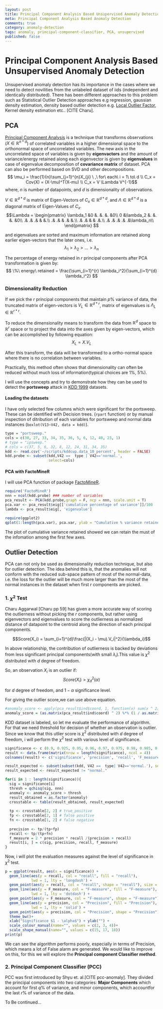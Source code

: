 ```yaml
---
layout: post
title: Principal Component Analysis Based Unsupervised Anomaly Detection
meta: Principal Component Analysis Based Anomaly Detection 
comments: true
category: anomaly-detection
tags: anomaly, principal-component-classifier, PCA, unsupervised
published: false
---
```


Principal Component Analysis Based Unsupervised Anomaly Detection
=================================================================

Unsupervised anomaly detection has its importance in the cases where we need to detect novilities from the unlabeled dataset of iids (independent and identically distributed). There has been different approaches to this problem such as Statistical Outlier Detection approaches e.g regression, gaussian density estimation, density based outlier detection e.g. [Local Outlier Factor](/blog/lof/), Kernel density estimation etc.. [CITE Charu].

## PCA
[Principal Component Analysis](http://en.wikipedia.org/wiki/Principal_component_analysis) is a technique that transforms observations ($X \in \mathbb{R}^{n \ast d}$) of correlated variables in a higher dimensional space to the orthonormal space of uncorrelated variables. The new axis in the uncorrelated space of variables is given by **eigenvactors** and the amount of variance/energy retained along each eigenvector is given by **eigenvalues** in case of eigenvalue decomposition of **covariance matrix** of dataset. PCA can also be performed based on SVD and other decompositions.
$$ 
\mu_i = \frac{1}{n}\sum_{j=1}^{n}X_{ji} \ ,\ for\ each\ i = 1\ to\ d \\
C_x = Cov(X) = (X-\mu)^T(X-mu) \\
C_x = V \Lambda V^{-1}$$
where, $n$ is number of datapoints, and $d$ is dimensionality of observations.

$V \in \mathbb{R}^{d \ast d}$ is matrix of Eigen-Vectors of $C_x \in \mathbb{R}^{d \ast d}$, and $\Lambda \in \mathbb{R}^{d \ast d}$ is a diagonal matrix of Eigen-Values of $C_x$.
$$\Lambda = \begin{pmatrix}
\lambda_1 &0  &. &. &. &0\\ 
0 &\lambda_2  &. &. &. &0\\ 
 .&  .&  .& & &.\\ 
 .&  .&  & .& &.\\
 .&  .&  & & .&.\\
 .&  .&  .& .& .&\lambda_n\\
\end{pmatrix} $$

and eigenvalues are sorted and maximum information are retained along earlier eigen-vectors that the later ones, i.e.
$$\lambda_1 > \lambda_2 > ... > \lambda_n $$

The percentage of energy retained in $r$ principal components after PCA transformation is given by:
$$ \%\ energy\ retained = \frac{\sum_{i=1}^{r} \lambda_i^2}{\sum_{i=1}^{d} \lambda_i^2} $$

### Dimensionality Reduction
If we pick the $r$ principal components that maintain $p\%$ variance of data, the truncated matrix of eigen-vectors is $V_L \in \mathbb{R}^{d \ast r}$, matrix of eigenvalues is $\Lambda_L \in \mathbb{R}^{r \ast r}$.

To reduce the dimensionality means to transform the data from $\mathbb{R}^{d}$ space to $\mathbb{R}^{r}$ space or to project the data into the axes given by eigen-vectors, which can be accomplished by following equation:
$$X_L = X.V_L $$

After this transform, the data will be transformed to a ortho-normal space where there is no correlation between variables.

Practically, this method often shows that dimensionality can often be reduced without much loss of information(typical choices are $1\%$, $5\%$).

I will use the concepts and try to demonstrate how they can be used to detect the **portsweep** attack in [KDD 1999]() datasets.

#### Loading the datasets

I have only selected few columns which were significant for the portsweep. These can be identified with Decision trees. (```rpart``` function) or by manual inspection of ditribution of each variables for portsweep and normal data instances (```boxlot(V13~V42, data = kdd)```).

```r
type = "portsweep."
cols = c(30, 27, 33, 34, 35, 36, 5, 6, 12, 40, 23, 1)
# type = "ipsweep."
# cols = c(37, 5, 6, 32, 8, 12, 24, 31, 34, 35)
kdd <- read.csv('~/scripts/kddcup.data_10_percent', header = FALSE)
kdd.probe <- subset(kdd,V42 ==  type | V42=='normal.',
                    select=cols)

```

#### PCA with FactoMineR

I will use PCA function of package [FactoMineR]().

``` r
require('FactoMineR')
nnn = ncol(kdd.probe) ### number of variables
pca_result <- PCA(kdd.probe,graph = F, ncp = nnn, scale.unit = T)
pca.var <- pca_result$eig[['cumulative percentage of variance']]/100
lambda <- pca_result$eig[, 'eigenvalue']

require(ggplot2)
qplot(1:length(pca.var), pca.var, ylab = "Cumulative % variance retained", xlab = "No. of Principal Components") + theme_bw() + geom_line(col = "blue") + ylim(0, 1)
```

The plot of cumulative variance retained showed we can retain the must of the infomation among the first few axes.

## Outlier Detection

PCA can not only be used as dimensionality reduction technique, but also for outlier detection. The idea behind this is, that the anomalies will not conform with the reduced sub-space pattern of most of the normal-data, i.e. the loss for the outlier will be much more larger than the most of the normal instances in the dataset when first $r$ components are picked.

### 1. $\chi^2$ Test
 Charu Aggarwal [Charu pp 59] has given a more accurate way of scoring the outlierness without picking the $r$ components, but rather using eigenvectors and eigenvalues to score the outlierness as normalized distance of datapoint to the centroid along the direction of each principal components.

$$Score(X_i) = \sum_{i=1}^{d}\frac{|(X_i - \mu).V_i|^2}{\lambda_i}$$

In above relationship, the contribution of outlierness is backed by deviations from less significant principal components(with small $\lambda_i$).This value is $\chi^2$ distributed with $d$ degree of freedom.

So, an observation $X_i$ is an outlier if: $$ Score(X_i) > \chi_d^2(\alpha)$$

for $d$ degree of freedom, and $1 - \alpha$ significance level.

For giving the outlier score,we can use above equation.
``` r
#anomaly_score <- apply(pca_result$ind$coord, 1, function(x) sum(x ^ 2/lambda))
anomaly_score = (as.matrix(pca_result$ind$coord) ^ 2) %*% (1 / as.matrix(lambda, ncol = 1))
```

KDD dataset is labeled, so let me evaluate the performance of algorithm. For that we need threshold for decision of whether an observation is outlier. Since we know that this utlier score is $\chi^2$ distributed with $d$ degree of freedom, i will perform the $\chi^2$ test with various level of significance.

``` r
significance <- c (0.9, 0.925, 0.95, 0.96, 0.97, 0.975, 0.98, 0.985, 0.9899, 0.99, 0.991, 0.992, 0.995, 0.999)
result <- data.frame(matrix(nrow = length(significance), ncol = 4))
colnames(result) <- c('significance', 'precision', 'recall', 'F_measure')

result_expected <- subset(subset(kdd, V42 ==  type| V42=='normal.'), select=c(V42))
result_expected <- result_expected != "normal."

for(i in 1 : length(significance)){
  sig = significance[i]
  thresh = qchisq(sig, nnn)
  anomaly <- anomaly_score > thresh
  result_obtained = as.factor(anomaly)
  crosstable <- table(result_obtained, result_expected)
  
  tp <- crosstable[2, 2] # true_positive
  fp <- crosstable[2, 1] # false positive
  fn <- crosstable[1, 2] # false negative
  
  precision <- tp/(tp+fp)
  recall <- tp/(tp+fn)
  f_measure = 2 * precision * recall /(precision + recall)
  result[i, ] = c(sig, precision, recall, f_measure)
}

```

Now, i will plot the evaluation measures against the level of significance in $\chi^2$ test.
```r
p = ggplot(result, aes(x = significance)) + 
  geom_line(aes(y = recall, col = "recall", fill = "recall"), 
            lwd = 1, lty = 'longdash') + 
  geom_point(aes(y = recall, col = "recall", shape = "recall"), size = 3)+
  geom_line(aes(y = F_measure, col = "F-measure", fill = "F-measure"), 
            lwd = 1, lty = 'dotdash') + 
  geom_point(aes(y = F_measure, col = "F-measure", shape = "F-measure"), size = 3)+
  geom_line(aes(y = precision, col = "Precision", fill = "Precision"), 
            lwd = 1, lty = 'solid') + 
  geom_point(aes(y = precision, col = "Precision", shape = "Precision"), size = 3)+
  theme_bw()+
  xlab("Significance $1 - \alpha$") + ylab("") +
  scale_colour_manual(name="", values = c(2, 3, 4))+
  scale_shape_manual(name="", values = c(15, 17, 18))
print(p)
```

We can see the algorithm performs poorly, especially in terms of Precision, which means a lot of False alarm are generated. We would like to improve on this, for this we will explore the **Principal component Classifier method**.

### 2. Principal Component Classifier (PCC)

PCC was first introduced by Shyu et. al.[CITE pcc-anomaly]. They divided the principal components into two categories: **Major Components** which account for first $q\%$ of variance, and minor components, which accountfor the last $r\%$ of variance of the data.

To Be continued...
